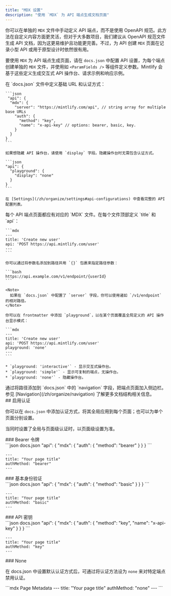 ```yaml
---
title: "MDX 设置"
description: "使用 `MDX` 为 API 端点生成文档页面"
---
```


你可以在单独的 `MDX` 文件中手动定义 API 端点，而不是使用 OpenAPI 规范。此方法在自定义内容方面更灵活，但对于大多数项目，我们建议从 OpenAPI 规范文件生成 API 文档，因为这更易维护且功能更完善。不过，为 API 创建 `MDX` 页面在记录小型 API 或用于原型设计时依然很有用。

要使用 `MDX` 为 API 端点生成页面，请在 `docs.json` 中配置 API 设置，为每个端点创建单独的 `MDX` 文件，并使用如 `<ParamFields />` 等组件定义参数。Mintlify 会基于这些定义生成交互式 API 操作台、请求示例和响应示例。

<Steps>
  <Step title="Configure your API">
    在 `docs.json` 文件中定义基础 URL 和认证方式：

    ```json
     "api": {
      "mdx": {
        "server": "https://mintlify.com/api", // string array for multiple base URLs
        "auth": {
          "method": "key",
          "name": "x-api-key" // options: bearer, basic, key.
        }
      }
    }
    ```

    如果想隐藏 API 操作台，请使用 `display` 字段。隐藏操作台时无需包含认证方式。

    ```json
    "api": {
      "playground": {
        "display": "none"
      }
    }
    ```

    在 [Settings](/zh/organize/settings#api-configurations) 中查看完整的 API 配置列表。
  </Step>

  <Step title="Create your endpoint pages">
    每个 API 端点页面都应有对应的 `MDX` 文件。在每个文件顶部定义 `title` 和 `api`：

    ```mdx
    ---
    title: 'Create new user'
    api: 'POST https://api.mintlify.com/user'
    ---
    ```

    你可以通过将参数名添加到路径并用 `{}` 包裹来指定路径参数：

    ```bash
    https://api.example.com/v1/endpoint/{userId}
    ```

    <Note>
      如果在 `docs.json` 中配置了 `server` 字段，你可以使用诸如 `/v1/endpoint` 的相对路径。
    </Note>

    你可以在 frontmatter 中添加 `playground`，以在某个页面覆盖全局定义的 API 操作台显示模式：

    ```mdx
    ---
    title: 'Create new user'
    api: 'POST https://api.mintlify.com/user'
    playground: 'none'
    ---
    ```

    * `playground: 'interactive'` - 显示交互式操作台。
    * `playground: 'simple'` - 显示可复制的端点，无操作台。
    * `playground: 'none'` - 隐藏操作台。
  </Step>

  <Step title="Add your endpoints to your docs">
    通过将路径添加到 `docs.json` 中的 `navigation` 字段，把端点页面加入侧边栏。参见 [Navigation](/zh/organize/navigation) 了解更多文档结构相关信息。
  </Step>
</Steps>

<div id="enabling-authentication">
  ## 启用认证
</div>

你可以在 `docs.json` 中添加认证方式，将其全局应用到每个页面；也可以为单个页面分别设置。

当同时设置了全局与页面级认证时，以页面级设置为准。

<div id="bearer-token">
  ### Bearer 令牌
</div>

<CodeGroup>
  ```json docs.json
  "api": {
      "mdx": {
        "auth": {
          "method": "bearer"
        }
      }
  }
  ```

  ```mdx Page Metadata
  ---
  title: "Your page title"
  authMethod: "bearer"
  ---
  ```
</CodeGroup>

<div id="basic-authentication">
  ### 基本身份验证
</div>

<CodeGroup>
  ```json docs.json
  "api": {
      "mdx": {
        "auth": {
          "method": "basic"
        }
      }
  }
  ```

  ```mdx Page Metadata
  ---
  title: "Your page title"
  authMethod: "basic"
  ---
  ```
</CodeGroup>

<div id="api-key">
  ### API 密钥
</div>

<CodeGroup>
  ```json docs.json
  "api": {
      "mdx": {
        "auth": {
          "method": "key",
          "name": "x-api-key"
        }
      }
  }
  ```

  ```mdx Page Metadata
  ---
  title: "Your page title"
  authMethod: "key"
  ---
  ```
</CodeGroup>

<div id="none">
  ### None
</div>

在 docs.json 中设置默认认证方式后，可通过将认证方法设为 `none` 来对特定端点禁用认证。

<CodeGroup>
  ```mdx Page Metadata
  ---
  title: "Your page title"
  authMethod: "none"
  ---
  ```
</CodeGroup>